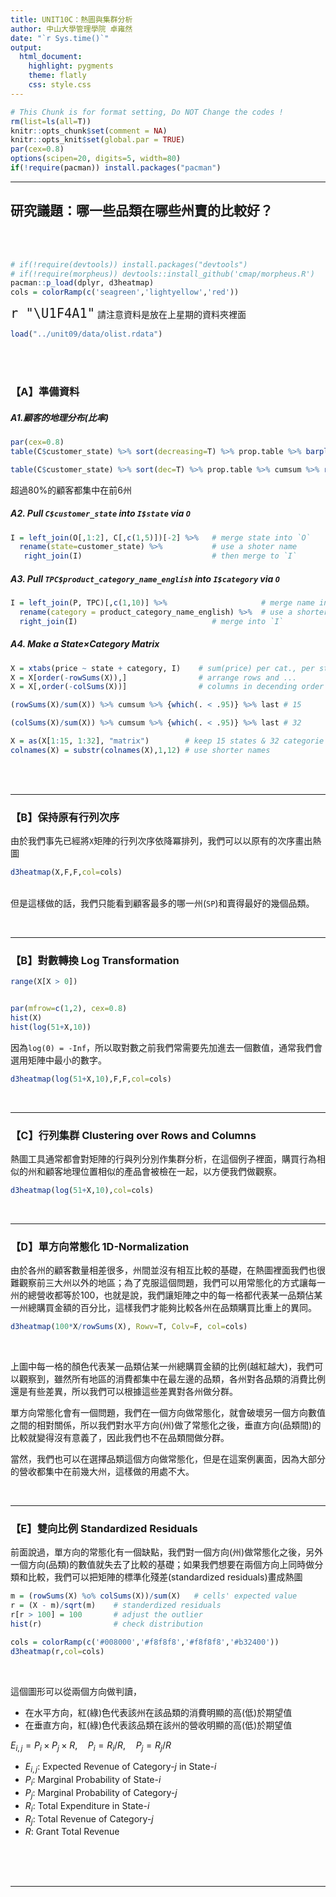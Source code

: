 ```yaml
---
title: UNIT10C：熱圖與集群分析
author: 中山大學管理學院 卓雍然
date: "`r Sys.time()`"
output: 
  html_document:
    highlight: pygments
    theme: flatly
    css: style.css
---
```


```r
# This Chunk is for format setting, Do NOT Change the codes !
rm(list=ls(all=T))
knitr::opts_chunk$set(comment = NA)
knitr::opts_knit$set(global.par = TRUE)
par(cex=0.8)
options(scipen=20, digits=5, width=80)
if(!require(pacman)) install.packages("pacman")
```
<hr>

## 研究議題：哪一些品類在哪些州賣的比較好？
<br><br>

```r
# if(!require(devtools)) install.packages("devtools")
# if(!require(morpheus)) devtools::install_github('cmap/morpheus.R')
pacman::p_load(dplyr, d3heatmap)
cols = colorRamp(c('seagreen','lightyellow','red'))
```

<span style="font-size:24px">`r "\U1F4A1"`</span>
請注意資料是放在上星期的資料夾裡面<br>

```r
load("../unit09/data/olist.rdata")
```

<br><br>

### 【A】準備資料

##### A1.顧客的地理分布(比率)
```r
par(cex=0.8)
table(C$customer_state) %>% sort(decreasing=T) %>% prop.table %>% barplot(las=2)
```

```r
table(C$customer_state) %>% sort(dec=T) %>% prop.table %>% cumsum %>% round(2) %>% head(15)
```

超過80%的顧客都集中在前6州 
<br>

##### A2. Pull `C$customer_state` into `I$state` via `O` 
```r
I = left_join(O[,1:2], C[,c(1,5)])[-2] %>%   # merge state into `O`
  rename(state=customer_state) %>%           # use a shoter name
   right_join(I)                             # then merge to `I`
```

##### A3. Pull `TPC$product_category_name_english` into `I$category` via `O` 
```r
I = left_join(P, TPC)[,c(1,10)] %>%                     # merge name into `P``
  rename(category = product_category_name_english) %>%  # use a shorter name
  right_join(I)                              # merge into `I`
```

##### A4. Make a State$\times$Category Matrix  
```r
X = xtabs(price ~ state + category, I)    # sum(price) per cat., per st.
X = X[order(-rowSums(X)),]                # arrange rows and ...
X = X[,order(-colSums(X))]                # columns in decending order
```

```r
(rowSums(X)/sum(X)) %>% cumsum %>% {which(. < .95)} %>% last # 15
```

```r
(colSums(X)/sum(X)) %>% cumsum %>% {which(. < .95)} %>% last # 32
```

```r
X = as(X[1:15, 1:32], "matrix")        # keep 15 states & 32 categorie
colnames(X) = substr(colnames(X),1,12) # use shorter names
```

<br><br><hr>

### 【B】保持原有行列次序
由於我們事先已經將`X`矩陣的行列次序依降冪排列，我們可以以原有的次序畫出熱圖
```r
d3heatmap(X,F,F,col=cols)
```
<br>
但是這樣做的話，我們只能看到顧客最多的哪一州(`SP`)和賣得最好的幾個品類。

<br><hr>

### 【B】對數轉換 Log Transformation
```r
range(X[X > 0])
```

```r

```

```r
par(mfrow=c(1,2), cex=0.8)
hist(X)
hist(log(51+X,10))
```

因為`log(0) = -Inf`，所以取對數之前我們常需要先加進去一個數值，通常我們會選用矩陣中最小的數字。<br>

```r
d3heatmap(log(51+X,10),F,F,col=cols)
```
<br><hr>

### 【C】行列集群 Clustering over Rows and Columns
熱圖工具通常都會對矩陣的行與列分別作集群分析，在這個例子裡面，購買行為相似的州和顧客地理位置相似的產品會被檢在一起，以方便我們做觀察。
```r
d3heatmap(log(51+X,10),col=cols)
```
<br><hr>

### 【D】單方向常態化 1D-Normalization
由於各州的顧客數量相差很多，州間並沒有相互比較的基礎，在熱圖裡面我們也很難觀察前三大州以外的地區；為了克服這個問題，我們可以用常態化的方式讓每一州的總營收都等於100，也就是說，我們讓矩陣之中的每一格都代表某一品類佔某一州總購買金額的百分比，這樣我們才能夠比較各州在品類購買比重上的異同。
```r
d3heatmap(100*X/rowSums(X), Rowv=T, Colv=F, col=cols)
```
<br>

上圖中每一格的顏色代表某一品類佔某一州總購買金額的比例(越紅越大)，我們可以觀察到，雖然所有地區的消費都集中在最左邊的品類，各州對各品類的消費比例還是有些差異，所以我們可以根據這些差異對各州做分群。

單方向常態化會有一個問題，我們在一個方向做常態化，就會破壞另一個方向數值之間的相對關係，所以我們對水平方向(州)做了常態化之後，垂直方向(品類間)的比較就變得沒有意義了，因此我們也不在品類間做分群。

當然，我們也可以在選擇品類這個方向做常態化，但是在這案例裏面，因為大部分的營收都集中在前幾大州，這樣做的用處不大。

<br><hr>


### 【E】雙向比例 Standardized Residuals
前面說過，單方向的常態化有一個缺點，我們對一個方向(州)做常態化之後，另外一個方向(品類)的數值就失去了比較的基礎；如果我們想要在兩個方向上同時做分類和比較，我們可以把矩陣的標準化殘差(standardized residuals)畫成熱圖 

```r
m = (rowSums(X) %o% colSums(X))/sum(X)   # cells' expected value 
r = (X - m)/sqrt(m)    # standerdized residuals
r[r > 100] = 100       # adjust the outlier
hist(r)                # check distribution
```

```r
cols = colorRamp(c('#008000','#f8f8f8','#f8f8f8','#b32400'))
d3heatmap(r,col=cols)
```
<br>

這個圖形可以從兩個方向做判讀，

+ 在水平方向，紅(綠)色代表該州在該品類的消費明顯的高(低)於期望值
+ 在垂直方向，紅(綠)色代表該品類在該州的營收明顯的高(低)於期望值


$E_{i,j} = P_i \times P_j \times R, \quad P_i = R_i/R, \quad P_j = R_j/R$

+ $E_{i,j}$: Expected Revenue of Category-$j$ in State-$i$ 
+ $P_i$: Marginal Probability of State-$i$ 
+ $P_j$: Marginal Probability of Category-$j$ 
+ $R_i$: Total Expenditure in State-$i$ 
+ $R_j$: Total Revenue of Category-$j$ 
+ $R$: Grant Total Revenue 

<br><br><br><hr>


